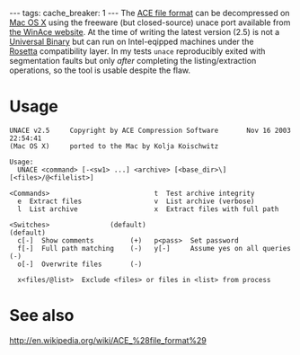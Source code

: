 ---
tags:
cache_breaker: 1
---
The [[ACE file format]] can be decompressed on [[Mac OS X]] using the freeware (but closed-source) unace port available from [http://www.winace.com/ the WinAce website]. At the time of writing the latest version (2.5) is not a [[Universal Binary]] but can run on Intel-eqipped machines under the [[Rosetta]] compatibility layer. In my tests <tt>unace</tt> reproducibly exited with  segmentation faults but only ''after'' completing the listing/extraction operations, so the tool is usable despite the flaw.

= Usage =

<pre>UNACE v2.5     Copyright by ACE Compression Software       Nov 16 2003 22:54:41
(Mac OS X)     ported to the Mac by Kolja Koischwitz
                                                                          
Usage:                                                                    
  UNACE <command> [-<sw1> ...] <archive> [<base_dir>\] [<files>/@<filelist>]
                                                                          
<Commands>                          t  Test archive integrity             
  e  Extract files                  v  List archive (verbose)             
  l  List archive                   x  Extract files with full path       
                                                                          
<Switches>               (default)                                (default)
  c[-]  Show comments         (+)   p<pass>  Set password                 
  f[-]  Full path matching    (-)   y[-]     Assume yes on all queries (-)
  o[-]  Overwrite files       (-)                                         
                                                                          
  x<files/@list>  Exclude <files> or files in <list> from process</pre>

= See also =

http://en.wikipedia.org/wiki/ACE_%28file_format%29
